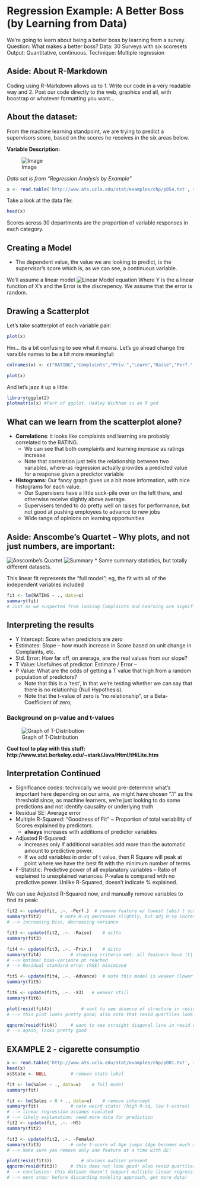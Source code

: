 Regression Example: A Better Boss (by Learning from Data)
===============================================================
We're going to learn about being a better boss by learning from a survey.
Question: What makes a better boss? 
Data: 30 Surveys with six scoresets
Output: Quantitative, continuous.
Technique: Multiple regression

## Aside: About R-Markdown
Coding using R-Markdown allows us to 
1. Write our code in a very readable way and
2. Post our code directly to the web, graphics and all, with boostrap or whatever formatting you want...

## About the dataset:
From the machine learning standpoint, we are trying to predict a supervisors score, based on the scores he receives in the six areas below.


__Variable Description:__


![Image](http://note.io/1kiaQNw)

_Data set is from "Regression Analysis by Example"_

```r
x <- read.table('http://www.ats.ucla.edu/stat/examples/chp/p054.txt', sep='\t', h=T)
```

Take a look at the data file: 
```r
head(x)
```

Scores across 30 departments are the proportion of variable responses in each category.


## Creating a Model
* The dependent value, the value we are looking to predict, is the supervisor's score which is, as we can see, a continuous variable.


We'll assume a linear model
![Linear Model equation](http://note.io/NfcoKF)
Where Y is the a linear function of X's and the Error is the discrepency.  We assume that the error is random.


## Drawing a Scatterplot
Let's take scatterplot of each variable pair:

```r
plot(x)
```

Hm... its a bit confusing to see what it means. Let's go ahead change the varaible names to be a bit more meaningful:
```r
colnames(x) <- c("RATING","Complaints","Priv.","Learn","Raise","Perf.","Advance")

plot(x)
```
And let's jazz it up a little:

```r
library(ggplot2)
plotmatrix(x) #Part of ggplot. Hadley Wickham is an R god

```


<!--
As an aside, ggpairs is very slow, but we can see an output here:
![ggpair example](http://note.io/1bCIWqr)
-->
## What can we learn from the scatterplot alone?  
* __Correlations__: it looks like complaints and learning are probably correlated to the RATING.
   * We can see that both complaints and learning increase as ratings increase
   * Note that correlation just tells the relationship between two variables, where-as regression actually provides a predicted value for a response given a predictor variable
* __Histograms__: Our fancy graph gives us a bit more information, with nice histograms for each value.  
   * Our Supervisers have a little suck-pile over on the left there, and otherwise receive slightly above average.
   * Supervisers tended to do pretty well on raises for performance, but not good at pushing employees to advance to new jobs
   * Wide range of opinions on learning opportunities

## Aside: Anscombe's Quartet -- Why plots, and not just numbers, are important:
![Anscombe's Quartet](http://upload.wikimedia.org/wikipedia/commons/thumb/e/ec/Anscombe%27s_quartet_3.svg/800px-Anscombe%27s_quartet_3.svg.png)
![Summary](http://note.io/Nfganl)
* Same summary statistics, but totally different datasets.



This linear fit represents the "full model"; eg, the fit with all of the independent variables included
```r
fit <- lm(RATING ~ ., data=x)
summary(fit)
# Just as we suspected from looking Complaints and Learning are significantly correlated.
```
## Interpreting the results
* Y Intercept: Score when predictors are zero
* Estimates: Slope -- how much increase in Score based on unit change in Complaints, etc.
* Std. Error: How far off, on average, are the real values from our slope?
* T Value: Usefulnes of predictor: Estimate / Error -- 
* P Value: What are the odds of getting a T value that high from a random population of predictors?  
   * Note that this is a 'test', in that we're testing whether we can say that there is no relationhip (Null Hypothesis).
   * Note that the t-value of zero is "no relationship", or a Beta-Coefficient of zero,
   
   
### Background on p-value and t-values   
![Graph of T-Distribution](http://note.io/1eyFf7T)

__Cool tool to play with this stuff: http://www.stat.berkeley.edu/~stark/Java/Html/tHiLite.htm__

## Interpretation Continued
* Significance codes: technically we would pre-determine what's important here depending on our aims, we might have chosen ".1" as the threshold since, as machine learners, we're just looking to do some predictions and not identify causality or underlying truth
* Residual SE: Average error
* Multiple R-Squared: "Goodness of Fit" ~ Proportion of total variability of Scores explained by predictors.
  * __always__ increases with additions of predictor variables
* Adjusted R-Squared:
  * Increases only if additional variables add more than the automatic amount to predictive power.
  * If we add variables in order of t value, then R Square will peak at point where we have the best fit with the minimum number of terms.  
* F-Statistic: Predictive power of all explanatory variables -- Ratio of explained to unexplained variances.    P-value is compared with no predictive power.  Unlike R-Squared, doesn't indicate % explained.

We can use Adjusted R-Squared now, and manually remove variables to find its peak:

```r
fit2 <- update(fit, .~. -Perf.)  # remove feature w/ lowest (abs) t score
summary(fit2)  		# note R-sq decreases slightly, but adj R-sq increases slightly
# --> increasing bias, decreasing variance

fit3 <- update(fit2, .~. -Raise)	# ditto
summary(fit3)

fit4 <- update(fit3, .~. -Priv.)	# ditto
summary(fit4)			# stopping criteria met: all featuers have |t| > 1a
# --> optimal bias-variance pt reached
# --> Residual standard error (RSE) minimized

fit5 <- update(fit4, .~. -Advance)	# note this model is weaker (lower R-sq, higher RSE)
summary(fit5)

fit6 <- update(fit5, .~. -X3)	# weaker still
summary(fit6)

plot(resid(fit4))			# want to see absence of structure in resid scatterplot ("gaussian white noise")
# --> this plot looks pretty good; also note that resid quartiles look good

qqnorm(resid(fit4))		# want to see straight diagonal line in resid qqplot
# --> again, looks pretty good
```



## EXAMPLE 2 - cigarette consumptio
```r
x <- read.table('http://www.ats.ucla.edu/stat/examples/chp/p081.txt', sep='\t', h=T)
head(x)
x$State <- NULL			# remove state label

fit <- lm(Sales ~ ., data=x)	# full model
summary(fit)

fit <- lm(Sales ~ 0 + ., data=x)	# remove intercept
summary(fit)			# note weird stats! (high R-sq, low t-scores)
# --> linear regression assumps violated
# --> likely explanation: need more data for prediction
fit2 <- update(fit, .~. -HS)
summary(fit2)

fit3 <- update(fit2, .~. -Female)
summary(fit3)			# note t-score of Age jumps (Age becomes much more significant)
# --> make sure you remove only one feature at a time with BE!

plot(resid(fit3))			# obvious outlier present
qqnorm(resid(fit3))		# this does not look good! also resid quartiles are out of wack
# --> conclusion: this dataset doesn't support multiple linear regression very well!
# --> next step: before discarding modeling approach, get more data!
```

